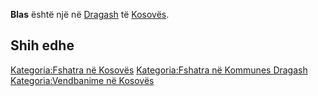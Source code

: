 {{Fshat në 
 | Emri                = Blas
 | EmriAlt                = 
 | NAME_SHORT_FORM=      
 | NAME_GENERIC=      
 | NAME_SORT_NAME_RO=      BLAS
 | FULL_NAME_RO = Blas
 | FULL_NAME_ND_RO=Blas
 | SORT_NAME_RG=BLAS
 | FULL_NAME_RG=Blas
 | FULL_NAME_ND_RG=Blas
 | SRP_NAME_SHORT_FORM=      
 | SRP_NAME_GENERIC=      
 | SRP_NAME_SORT_NAME_RO=      
 | SRP_FULL_NAME_RO = 
 | SRP_FULL_NAME_ND_RO=
 | SRP_SORT_NAME_RG=
 | SRP_FULL_NAME_RG=
 | SRP_FULL_NAME_ND_RG=
 | Emri (Rasa dhanore) = 
 | Figura              = 
 | Shteti              = Kosovo
 | Komuna              = Dragash
 | Kodi postar         = 
 | Sipërfaqja          = 

 | Popullsia           = 

 | Regj. i popullsisë  = 
 | Dend. e popullsisë  = 
 | Faqja zyrtare       = 
 <!--- Koordinatat ----> 
 | Gjerësia            = 42.124167
 | Gjatësia            = 20.735556
 | Lartësia            = 
}}
'''Blas''' është një [[]] në [[Dragash]] të [[Kosovës]].

<!-- == Gjeografia == -->
<!-- == Historia == -->
<!-- == Demografia == -->
== Shih edhe ==
{{Komuna Dragash}}
{{Kosovo-Administrata-Cung}}

[[Kategoria:Fshatra në Kosovës]]
[[Kategoria:Fshatra në Kommunes Dragash]]
[[Kategoria:Vendbanime në Kosovës]]